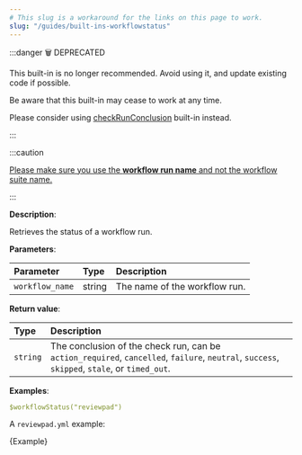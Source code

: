 ```yaml
---
# This slug is a workaround for the links on this page to work.
slug: "/guides/built-ins-workflowstatus"
---
```



:::danger 🗑️ DEPRECATED

This built-in is no longer recommended. Avoid using it, and update existing code if possible.

Be aware that this built-in may cease to work at any time.

Please consider using [checkRunConclusion](#checkrunconclusion) built-in instead.

:::

:::caution

[Please make sure you use the **workflow run name** and not the workflow suite name.](../troubleshooting#use-check-run-name)

:::

**Description**:

Retrieves the status of a workflow run.

**Parameters**:

| Parameter       | Type   | Description                   |
| :-------------- | :----- | :---------------------------- |
| `workflow_name` | string | The name of the workflow run. |

**Return value**:

| Type     | Description                                                                                                                                  |
| :------- | :------------------------------------------------------------------------------------------------------------------------------------------- |
| `string` | The conclusion of the check run, can be `action_required`, `cancelled`, `failure`, `neutral`, `success`, `skipped`, `stale`, or `timed_out`. |

**Examples**:

```yml
$workflowStatus("reviewpad")
```

A `reviewpad.yml` example:

<CodeBlock language="yml" title="reviewpad.yml">{Example}</CodeBlock>
